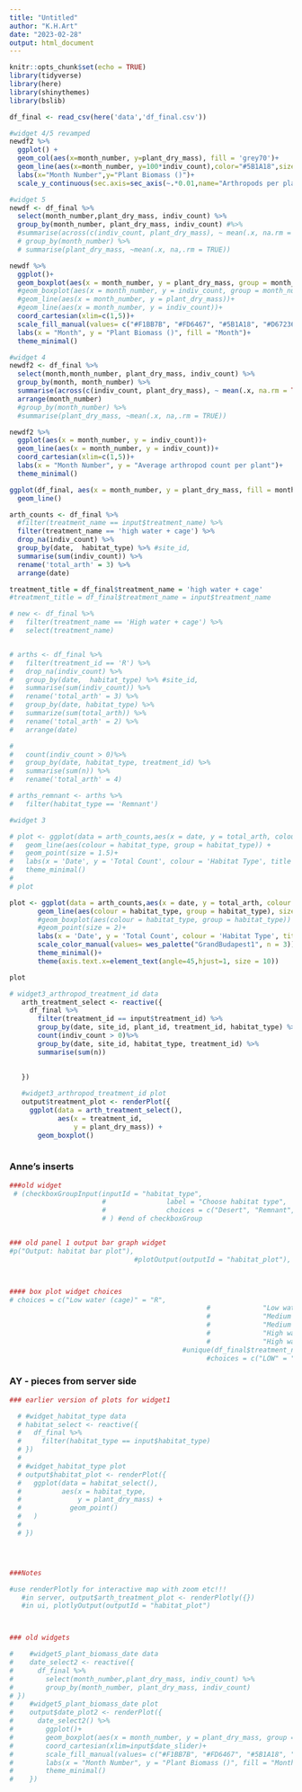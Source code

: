 ```yaml
---
title: "Untitled"
author: "K.H.Art"
date: "2023-02-28"
output: html_document
---
```


```r
knitr::opts_chunk$set(echo = TRUE)
library(tidyverse)
library(here)
library(shinythemes)
library(bslib)
```


```r
df_final <- read_csv(here('data','df_final.csv'))
```

```r
#widget 4/5 revamped
newdf2 %>% 
  ggplot() + 
  geom_col(aes(x=month_number, y=plant_dry_mass), fill = 'grey70')+
  geom_line(aes(x=month_number, y=100*indiv_count),color="#5B1A18",size=2)+
  labs(x="Month Number",y="Plant Biomass ()")+
  scale_y_continuous(sec.axis=sec_axis(~.*0.01,name="Arthropods per plant"))

```

```r
#widget 5
newdf <- df_final %>% 
  select(month_number,plant_dry_mass, indiv_count) %>%
  group_by(month_number, plant_dry_mass, indiv_count) #%>%
  #summarise(across(c(indiv_count, plant_dry_mass), ~ mean(.x, na.rm = TRUE)))# %>% 
  # group_by(month_number) %>%
  # summarise(plant_dry_mass, ~mean(.x, na,.rm = TRUE))

newdf %>% 
  ggplot()+
  geom_boxplot(aes(x = month_number, y = plant_dry_mass, group = month_number, fill = factor(month_number)))+
  #geom_boxplot(aes(x = month_number, y = indiv_count, group = month_number))+
  #geom_line(aes(x = month_number, y = plant_dry_mass))+
  #geom_line(aes(x = month_number, y = indiv_count))+
  coord_cartesian(xlim=c(1,5))+
  scale_fill_manual(values= c("#F1BB7B", "#FD6467", "#5B1A18", "#D67236","#A2A475","#FAEFD1"))+
  labs(x = "Month", y = "Plant Biomass ()", fill = "Month")+
  theme_minimal()
```


```r
#widget 4
newdf2 <- df_final %>% 
  select(month,month_number, plant_dry_mass, indiv_count) %>%
  group_by(month, month_number) %>%
  summarise(across(c(indiv_count, plant_dry_mass), ~ mean(.x, na.rm = TRUE))) %>% 
  arrange(month_number)
  #group_by(month_number) %>%
  #summarise(plant_dry_mass, ~mean(.x, na,.rm = TRUE))

newdf2 %>% 
  ggplot(aes(x = month_number, y = indiv_count))+
  geom_line(aes(x = month_number, y = indiv_count))+
  coord_cartesian(xlim=c(1,5))+
  labs(x = "Month Number", y = "Average arthropod count per plant")+
  theme_minimal()


```


```r
ggplot(df_final, aes(x = month_number, y = plant_dry_mass, fill = month_number))+
  geom_line()
```


```r
arth_counts <- df_final %>% 
  #filter(treatment_name == input$treatment_name) %>% 
  filter(treatment_name == 'high water + cage') %>% 
  drop_na(indiv_count) %>% 
  group_by(date,  habitat_type) %>% #site_id,
  summarise(sum(indiv_count)) %>% 
  rename('total_arth' = 3) %>% 
  arrange(date)

treatment_title = df_final$treatment_name = 'high water + cage'
#treatment_title = df_final$treatment_name = input$treatment_name

# new <- df_final %>%
#   filter(treatment_name == 'High water + cage') %>%
#   select(treatment_name)


# arths <- df_final %>% 
#   filter(treatment_id == 'R') %>% 
#   drop_na(indiv_count) %>% 
#   group_by(date,  habitat_type) %>% #site_id,
#   summarise(sum(indiv_count)) %>% 
#   rename('total_arth' = 3) %>% 
#   group_by(date, habitat_type) %>% 
#   summarize(sum(total_arth)) %>% 
#   rename('total_arth' = 2) %>% 
#   arrange(date)

# 
#   count(indiv_count > 0)%>% 
#   group_by(date, habitat_type, treatment_id) %>% 
#   summarise(sum(n)) %>% 
#   rename('total_arth' = 4) 

# arths_remnant <- arths %>% 
#   filter(habitat_type == 'Remnant')
```


```r
#widget 3

# plot <- ggplot(data = arth_counts,aes(x = date, y = total_arth, colour = habitat_type)) +
#   geom_line(aes(colour = habitat_type, group = habitat_type)) +
#   geom_point(size = 1.5)+
#   labs(x = 'Date', y = 'Total Count', colour = 'Habitat Type', title = paste0('Total arthropod count by month on brittlebush plants treated with ',treatment_title))+
#   theme_minimal()
#   
# plot

plot <- ggplot(data = arth_counts,aes(x = date, y = total_arth, colour = habitat_type)) +
       geom_line(aes(colour = habitat_type, group = habitat_type), size = 2) +
       #geom_boxplot(aes(colour = habitat_type, group = habitat_type)) +
       #geom_point(size = 2)+
       labs(x = 'Date', y = 'Total Count', colour = 'Habitat Type', title = paste0('Total arthropod count by month on brittlebush plants treated with ','treatment_title'))+
       scale_color_manual(values= wes_palette("GrandBudapest1", n = 3))+
       theme_minimal()+
       theme(axis.text.x=element_text(angle=45,hjust=1, size = 10))

plot
```


```r
# widget3_arthropod_treatment_id data
   arth_treatment_select <- reactive({
     df_final %>%
       filter(treatment_id == input$treatment_id) %>% 
       group_by(date, site_id, plant_id, treatment_id, habitat_type) %>% 
       count(indiv_count > 0)%>% 
       group_by(date, site_id, habitat_type, treatment_id) %>% 
       summarise(sum(n)) 
       
       
   })

   #widget3_arthropod_treatment_id plot
   output$treatment_plot <- renderPlot({
     ggplot(data = arth_treatment_select(),
            aes(x = treatment_id,
                y = plant_dry_mass)) +
       geom_boxplot()
     
```




### Anne's inserts
```r

###old widget
 # (checkboxGroupInput(inputId = "habitat_type",
                       #               label = "Choose habitat type",
                       #               choices = c("Desert", "Remnant", "Urban"))
                       # ) #end of checkboxGroup


### old panel 1 output bar graph widget
#p("Output: habitat bar plot"),
                               #plotOutput(outputId = "habitat_plot"),



#### box plot widget choices
# choices = c("Low water (cage)" = "R",
                                                 #             "Low water (no cage)" = "O",
                                                 #             "Medium water (cage)" = "B",
                                                 #             "Medium water (no cage)" = "G",
                                                 #             "High water (cage)" = "Y",
                                                 #             "High water (no cage)" = "P"))
                                           #unique(df_final$treatment_name))
                                                 #choices = c("LOW" = "LOW", "MEDIUM" = "MEDIUM", "HIGH" = "HIGH"))#,


```

### AY - pieces from server side
```r
### earlier version of plots for widget1

  # #widget_habitat_type data
  # habitat_select <- reactive({
  #   df_final %>%
  #     filter(habitat_type == input$habitat_type)
  # })
  #
  # #widget_habitat_type plot
  # output$habitat_plot <- renderPlot({
  #   ggplot(data = habitat_select(),
  #          aes(x = habitat_type,
  #              y = plant_dry_mass) +
  #            geom_point()
  #   )
  #
  # })




###Notes

#use renderPlotly for interactive map with zoom etc!!!
   #in server, output$arth_treatment_plot <- renderPlotly({})
   #in ui, plotlyOutput(outputId = "habitat_plot")



### old widgets

#    #widget5_plant_biomass_date data
#    date_select2 <- reactive({
#      df_final %>%
#        select(month_number,plant_dry_mass, indiv_count) %>%
#        group_by(month_number, plant_dry_mass, indiv_count)
# })
#    #widget5_plant_biomass_date plot
#    output$date_plot2 <- renderPlot({
#      date_select2() %>%
#        ggplot()+
#        geom_boxplot(aes(x = month_number, y = plant_dry_mass, group = month_number, fill = factor(month_number)))+
#        coord_cartesian(xlim=input$date_slider)+
#        scale_fill_manual(values= c("#F1BB7B", "#FD6467", "#5B1A18", "#D67236","#A2A475","#FAEFD1"))+
#        labs(x = "Month Number", y = "Plant Biomass ()", fill = "Month Number")+
#        theme_minimal()
#    })





```

